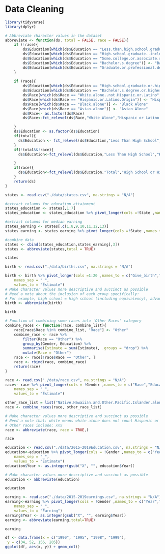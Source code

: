 # Data Cleaning

```r
library(tidyverse)
library(dplyr)
```

```r
# Abbreviate character values in the dataset 
abbreviate <- function(ds, total = FALSE, race = FALSE){
    if (!race){
        ds$Education[which(ds$Education == "Less.than.high.school.graduate")] <- "Less Than High School"
        ds$Education[which(ds$Education == "High.school.graduate..includes.equivalency.")] <- "High School Graduate"
        ds$Education[which(ds$Education == "Some.college.or.associate.s.degree")] <- "Some Colleges"
        ds$Education[which(ds$Education == "Bachelor.s.degree")] <- "Bachelor Degree"
        ds$Education[which(ds$Education == "Graduate.or.professional.degree")] <- "Advanced Degree"
    }
    
    if (race){
        ds$Education[which(ds$Education == "High.school.graduate.or.higher")] <- "High School or Higher"
        ds$Education[which(ds$Education == "Bachelor.s.degree.or.higher")] <- "Bachelor Degree or Higher"
        ds$Race[which(ds$Race == "White.alone..not.Hispanic.or.Latino" | ds$Race == "White.alone.not.Hispanic.or.Latino")] <- "White Alone"
        ds$Race[which(ds$Race == "Hispanic.or.Latino.Origin")] <- "Hispanic or Latino Origin"
        ds$Race[which(ds$Race == "Black.alone")] <- "Black Alone"
        ds$Race[which(ds$Race == "Asian.alone")] <- "Asian Alone"
        ds$Race<- as.factor(ds$Race)
        ds$Race<-fct_relevel(ds$Race,"White Alone","Hispanic or Latino Origin","Black Alone", "Asian Alone","Other")

    }
    ds$Education <- as.factor(ds$Education)
    if(total){
      ds$Education <- fct_relevel(ds$Education,"Less Than High School","High School Graduate","Some Colleges","Bachelor Degree", "Advanced Degree","Total")
    }
    if(!total&&!race){
      ds$Education<-fct_relevel(ds$Education,"Less Than High School","High School Graduate","Some Colleges","Bachelor Degree", "Advanced Degree")

    }
    if(race){
      ds$Education<-fct_relevel(ds$Education,"Total","High School or Higher",">= Bachelor Degree or Higher")
    }
    return(ds)
}
```

```r
states <- read.csv("./data/states.csv", na.strings = "N/A")

#extract columns for education attainment
states_education <- states[,1:7]
states_education <- states_education %>% pivot_longer(cols =!State ,names_to = "Education",values_to = "Population")

#extract columns for median earning
states_earning <- states[,c(1,8,9,10,11,12,13)]
states_earning <- states_earning %>% pivot_longer(cols =!State ,names_to = "Education",values_to = "Earning")

#combine data
states <- cbind(states_education,states_earning[,3])
states <- abbreviate(states,total = TRUE)
```


```r
states
```

```r
birth <- read.csv("./data/births.csv", na.strings = "N/A")

birth <- birth %>% pivot_longer(cols =1:20 ,names_to = c("Give_birth","Marriage","Education"),
    names_sep = "_",
    values_to = "Estimate")
# Make character values more descriptive and succinct as possible
# Need a note about the inclusion of each group specifically: 
# For example, high school = high school (including equivalency), advanced degree = graduate or professional degree
birth <- abbreviate(birth)
```

```r
birth
```

```r
# Function of combining some races into 'Other Races' category
combine_races <- function(race, combine_list){
    race[race$Race %in% combine_list, "Race"] <- "Other"
    combine_race <- race %>% 
        filter(Race == "Other") %>% 
        group_by(Gender, Education) %>% 
        summarise(Estimate = sum(Estimate), .groups = "drop") %>% 
        mutate(Race = "Other")
    race <- race[!race$Race == "Other", ]
    race <- rbind(race, combine_race)
    return(race)
}
```


```r
race <- read.csv("./data/race.csv", na.strings = "N/A")
race<- race %>% pivot_longer(cols = !Gender ,names_to = c("Race","Education"),
    names_sep = "_",
    values_to = "Estimate")

other_race_list = list("Native.Hawaiian.and.Other.Pacific.Islander.alone", "American.Indian.or.Alaska.Native.alone", "Some.other.race.alone", "Two.or.more.races")
race <- combine_races(race, other_race_list)

# Make character values more descriptive and succinct as possible
# Need a note that: white means white alone does not count Hispanic or Latino
# Other races include: xxx
race <- abbreviate(race, race = TRUE,)

```

```r
race
```


```r
education <- read.csv("./data/2015-2019Education.csv", na.strings = "N/A")
education<-education %>% pivot_longer(cols = !Gender ,names_to = c("Year","Education"),
    names_sep = "_",
    values_to = "Estimate")
education$Year <- as.integer(gsub("X", "", education$Year))

# Make character values more descriptive and succinct as possible
education <- abbreviate(education)
```

```r
education
```


```r
earning <- read.csv("./data/2015-2019earnings.csv", na.strings = "N/A")
earning<-earning %>% pivot_longer(cols = !Gender ,names_to = c("Year","Education"),
    names_sep = "_",
    values_to = "Earning")
earning$Year <- as.integer(gsub("X", "", earning$Year))
earning <- abbreviate(earning,total=TRUE)


```

```r
earning
```
```r
df <- data.frame(x = c("1990", "1995", "1998", "1999"),
 y = c(34, 52, 156, 205))
ggplot(df, aes(x, y)) + geom_col()
```

